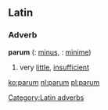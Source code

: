 ==Latin==
===Adverb===
'''parum''' ({{compar}}: [[minus]], {{super}}: [[minime]])
# very [[little]], [[insufficient]]

[[Category:Latin adverbs]]

[[ko:parum]]
[[nl:parum]]
[[pl:parum]]